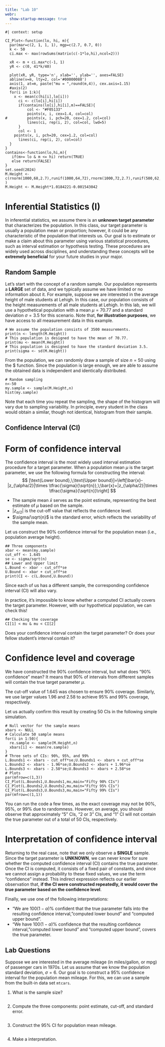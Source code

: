 ```yaml
---
title: "Lab 10"
webr:
  show-startup-message: true
---
```


```webr-r
#| context: setup

CI_Plot<-function(lo, hi, m){
  par(mar=c(2, 1, 1, 1), mgp=c(2.7, 0.7, 0))
  k <- 50
  ci.max <- max(rowSums(matrix(c(-1*lo,hi),ncol=2)))

  xR <- m + ci.max*c(-1, 1)
  yR <- c(0, 41*k/40)

  plot(xR, yR, type='n', xlab='', ylab='', axes=FALSE)
  abline(v=m, lty=2, col='#00000088')
  axis(1, at=m, paste("mu = ",round(m,4)), cex.axis=1.15)
  #axis(2)
  for(i in 1:k){
    x <- mean(c(hi[i],lo[i]))
	  ci <- c(lo[i],hi[i])
	  if(contains(lo[i],hi[i],m)==FALSE){
		  col <- "#F05133"
		  points(x, i, cex=1.4, col=col)
#		  points(x, i, pch=20, cex=1.2, col=col)
		  lines(ci, rep(i, 2), col=col, lwd=5)
	  }
	  col <- 1
  	points(x, i, pch=20, cex=1.2, col=col)
	  lines(ci, rep(i, 2), col=col)
  }
}
contains<-function(lo,hi,m){
   if(m>= lo & m <= hi) return(TRUE)
   else return(FALSE)
}
set.seed(2024)
M.Height <- c(rnorm(1000,68,2.7),runif(1000,64,72),rnorm(1000,72,2.7),runif(500,62,78) )
M.Height <- M.Height*1.0184221-0.001543042
```

# Inferential Statistics (I)

In inferential statistics, we assume there is an **unknown target parameter** that characterizes the population. In this class, our target parameter is usually a population mean or proportion; however, it could be any characteristic of the population that interests us. Our goal is to estimate or make a claim about this parameter using various statistical procedures, such as interval estimation or hypothesis testing. These procedures are widely used across disciplines, and understanding these concepts will be **extremely beneficial** for your future studies in your major.

## Random Sample

Let’s start with the concept of a random sample. Our population represents a **LARGE** set of data, and we typically assume we have limited or no information about it. For example, suppose we are interested in the average height of male students at Lehigh. In this case, our population consists of the height measurements of all male students at Lehigh.
In this lab, we will use a hypothetical population with a mean $\mu=70.77$ and a standard deviation $\sigma=3.5$ for this scenario. Note that, **for illustration purposes**, we have access to all measurement data in this example.
```webr-r
# We assume the population consists of 3500 measurements.
print(n <- length(M.Height))
# This population is designed to have the mean of 70.77.
print(mu <- mean(M.Height))
# This population is designed to have the standard deviation 3.5.
print(sigma <- sd(M.Height))
```
From the population, we can randomly draw a sample of size $n=50$ using the $\texttt{sample()} function. Since the population is large enough, we are able to assume the obtained data is independent and identically distributed. 
```webr-r
# Random sampling 
n<-50
my.sample <- sample(M.Height,n)
hist(my.sample)
```
Note that each time you repeat the sampling, the shape of the histogram will vary due to sampling variability. In principle, every student in the class would obtain a similar, though not identical, histogram from their sample.


## Confidence Interval (CI)

# Form of confidence interval

The confidence interval is the most widely used interval estimation procedure for a target parameter. When a population mean $\mu$ is the target parameter, we use the following formula for constructing the interval:
$$
[\text{Lower bound},\;\text{Upper bound}]=\left[\bar{x}-|z_{\alpha/2}|\times \tfrac{\sigma}{\sqrt{n}},\;\bar{x}+|z_{\alpha/2}|\times \tfrac{\sigma}{\sqrt{n}}\right]
$$

* The sample mean $\bar{x}$ serves as the point estimate, representing the best estimate of $\mu$ based on the sample. 
* $|z_{\alpha/2}|$ is the cut-off value that reflects the confidence level.
* $\sigma/\sqrt{n}$ is the standard error, which reflects the variability of the sample mean.

Let us construct the 90\% confidence interval for the population mean (i.e., population average height).
```webr-r
## Three components
xbar <- mean(my.sample)
cut_off <- 1.645
se <- sigma/sqrt(n)
## Lower and Upper limit
L.Bound <- xbar - cut_off*se
U.Bound <- xbar + cut_off*se
print(CI <- c(L.Bound,U.Bound))
```
Since each of us has a different sample, the corresponding confidence interval (CI) will also vary.

In practice, it’s impossible to know whether a computed CI actually covers the target parameter. However, with our hypothetical population, we can check this!
```webr-r
## Checking the coverage
CI[1] < mu & mu < CI[2]
```
Does your confidence interval contain the target parameter? Or does your fellow student's interval contain it?

# Confidence level and coverage

We have constructed the 90\% confidence interval, but what does "90\% confidence" mean? 
It means that 90% of intervals from different samples will contain the true target parameter $\mu$.

The cut-off value of 1.645 was chosen to ensure 90\% coverage. Similarly, we use larger values 1.96 and 2.58 to achieve 95\% and 99\% coverage, respectively.

Let us actually confirm this result by creating 50 CIs in the following simple simulation.
```webr-r
# Null vector for the sample means
xbars <- NULL
# Calculate 50 sample means
for(i in 1:50){
  re.sample <- sample(M.Height,n)
  xbars[i] <- mean(re.sample)
}
# Three sets of CIs: 90%, 95%, and 99%
L.Bounds1 <- xbars - cut_off*se;U.Bounds1 <- xbars + cut_off*se
L.Bounds2 <- xbars - 1.96*se;U.Bounds2 <- xbars + 1.96*se
L.Bounds3 <- xbars - 2.58*se;U.Bounds3 <- xbars + 2.58*se
# Plots
par(mfrow=c(1,3))
CI_Plot(L.Bounds1,U.Bounds1,mu,main="Fifty 90% CIs")
CI_Plot(L.Bounds2,U.Bounds2,mu,main="Fifty 95% CIs")
CI_Plot(L.Bounds3,U.Bounds3,mu,main="Fifty 99% CIs")
par(mfrow=c(1,1))
```
You can run the code a few times, as the exact coverage may not be 90\%, 95\%, or 99\% due to randomness. However, on average, you should observe that approximately "5" CIs, "2 or 3" CIs, and "1" CI will not contain the true parameter out of a total of 50 CIs, respectively.

# Interpretation of confidence interval

Returning to the real case, note that we only observe a **SINGLE** sample. Since the target parameter is **UNKNOWN**, we can never know for sure whether the computed confidence interval (CI) contains the true parameter. Once the CI is computed, it consists of a fixed pair of constants, and since we cannot assign a probability to these fixed values, we use the term "confidence" instead. This indirect expression reflects our earlier observation that, **if the CI were constructed repeatedly, it would cover the true parameter based on the confidence level**.

Finally, we use one of the following interpretations:  

* "We are $100(1-\alpha)$\% confident that the true parameter falls into the resulting confidence interval, "computed lower bound" and "computed upper bound".
* "We have $100(1-\alpha)$\% confidence that the resulting confidence interval, "computed lower bound" and "computed upper bound", covers the true parameter.


## Lab Questions

Suppose we are interested in the average mileage (in miles/gallon, or mpg) of passenger cars in 1970s. Let us assume that we know the population standard deviation, $\sigma=6$. Our goal is to construct a 95\% confidence interval for the population mean mileage. For this, we can use a sample from the built-in data set $\texttt{mtcars}$. 

1. What is the sample size?
```webr-r

```

2. Compute the three components: point estimate, cut-off, and standard error.
```webr-r

```

3. Construct the 95\% CI for population mean mileage.
```webr-r


```

4. Make a interpretation.




